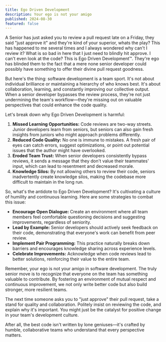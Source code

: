 ```yaml
---
title: Ego Driven Development
description: Your ego is not your amigo
published: 2024-08-30
featured: false
---
```


<p>
  A Senior has just asked you to review a pull request late on a Friday, they
  said "just approve it" and they're kind of your superior, whats the play? This
  has happened to me several times and I always wondered why can't I review it?
  What is so bad in here that I just need to blindly hit approve. I can't even
  look at the code? This is Ego Driven Development™. They're ego has blinded
  them to the fact that a mere none senior developer could possibly have
  something to offer their divine pull request goodness.
</p>
<p>
  But here's the thing: software development is a team sport. It's not about
  individual brilliance or maintaining a hierarchy of who knows best. It's about
  collaboration, learning, and constantly improving our collective output. When
  a senior developer bypasses the review process, they're not just undermining
  the team's workflow—they're missing out on valuable perspectives that could
  enhance the code quality.
</p>
<p>Let's break down why Ego Driven Development is harmful:</p>
<ol>
  <li>
    <strong>Missed Learning Opportunities:</strong> Code reviews are two-way
    streets. Junior developers learn from seniors, but seniors can also gain
    fresh insights from juniors who might approach problems differently.
  </li>
  <li>
    <strong>Reduced Code Quality:</strong> No one is immune to mistakes. A fresh
    pair of eyes can catch errors, suggest optimizations, or point out potential
    issues that the author might have overlooked.
  </li>
  <li>
    <strong>Eroded Team Trust:</strong> When senior developers consistently
    bypass reviews, it sends a message that they don't value their teammates'
    input, which can lead to resentment and decreased morale.
  </li>
  <li>
    <strong>Knowledge Silos:</strong> By not allowing others to review their
    code, seniors inadvertently create knowledge silos, making the codebase more
    difficult to maintain in the long run.
  </li>
</ol>
<p>
  So, what's the antidote to Ego Driven Development? It's cultivating a culture
  of humility and continuous learning. Here are some strategies to combat this
  issue:
</p>
<ul>
  <li>
    <strong>Encourage Open Dialogue:</strong> Create an environment where all
    team members feel comfortable questioning decisions and suggesting
    improvements, regardless of seniority.
  </li>
  <li>
    <strong>Lead by Example:</strong> Senior developers should actively seek
    feedback on their code, demonstrating that everyone's work can benefit from
    peer review.
  </li>
  <li>
    <strong>Implement Pair Programming:</strong> This practice naturally breaks
    down barriers and encourages knowledge sharing across experience levels.
  </li>
  <li>
    <strong>Celebrate Improvements:</strong> Acknowledge when code reviews lead
    to better solutions, reinforcing their value to the entire team.
  </li>
</ul>
<p>
  Remember, your ego is not your amigo in software development. The truly senior
  move is to recognize that everyone on the team has something valuable to
  contribute. By fostering an environment of mutual respect and continuous
  improvement, we not only write better code but also build stronger, more
  resilient teams.
</p>
<p>
  The next time someone asks you to "just approve" their pull request, take a
  stand for quality and collaboration. Politely insist on reviewing the code,
  and explain why it's important. You might just be the catalyst for positive
  change in your team's development culture.
</p>
<p>
  After all, the best code isn't written by lone geniuses—it's crafted by
  humble, collaborative teams who understand that every perspective matters.
</p>
